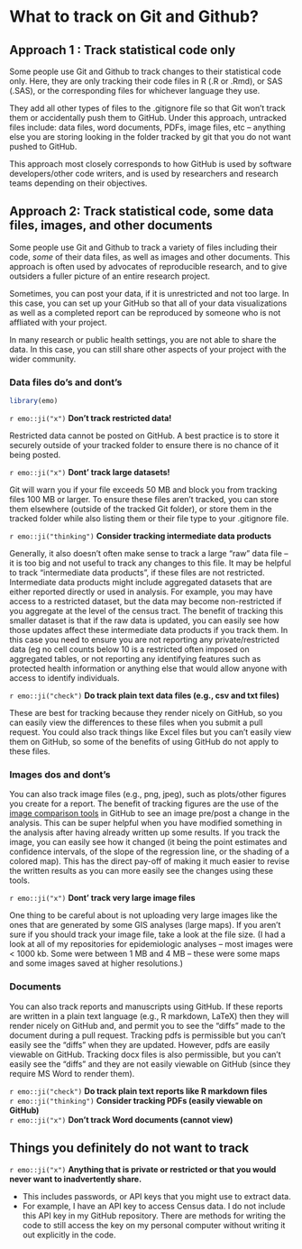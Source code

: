 # What to track on Git and Github?

## Approach 1 : Track statistical code only

Some people use Git and Github to track changes to their statistical code only. 
Here, they are only tracking their code files in R (.R or .Rmd), or 
SAS (.SAS), or the corresponding files for whichever language they use. 

They add all other types of files to the .gitignore file so that Git
won't track them or accidentally push them to GitHub. Under this approach, 
untracked files include: data files, word documents, PDFs, image files, etc -- 
anything else you are storing looking in the folder tracked by git that you do
not want pushed to GitHub.

This approach most closely corresponds to how GitHub is used by software 
developers/other code writers, and is used by researchers and research 
teams depending on their objectives.

## Approach 2: Track statistical code, some data files, images, and other documents

Some people use Git and Github to track a variety of files including their code, 
*some* of their data files, as well as images and other documents. This approach
is often used by advocates of reproducible research, and to give outsiders a 
fuller picture of an entire research project. 

Sometimes, you can post your data, if it is unrestricted and not too large. In 
this case, you can set up your GitHub so that all of your data visualizations 
as well as a completed report can be reproduced by someone who is not affliated
with your project. 

In many research or public health settings, you are not able to share the data. 
In this case, you can still share other aspects of your project with the wider 
community.

### Data files do's and dont's

```r
library(emo)
```

`r emo::ji("x")` **Don't track restricted data!**

Restricted data cannot be posted on GitHub. A best practice is to store it 
securely outside of your tracked folder to ensure there is no chance of it being
posted. 

`r emo::ji("x")` **Dont' track large datasets!** 

Git will warn you if your file exceeds 50 MB and 
block you from tracking files 100 MB or larger. To ensure these files aren't tracked, you can store them elsewhere (outside of
the tracked Git folder), or store them in the tracked folder while also listing them or their file type to your .gitignore file. 

`r emo::ji("thinking")` **Consider tracking intermediate data products**

Generally, it also doesn't often make sense to track a large "raw" data file -- it is too big and not useful to track any changes to this file. It may be helpful to track "intermediate data products", if these files are not restricted. Intermediate data products might include aggregated datasets that are either reported directly or used in analysis. For example, you may have access to a restricted dataset, but the data may become non-restricted if you aggregate at the level of the census tract. The benefit of tracking this smaller dataset is that if the raw data is updated, you can easily see how those updates affect these intermediate data products if you track them. In this case you need to ensure you are not reporting any private/restricted data (eg no cell counts below 10 is a restricted often imposed on aggregated tables, or not reporting any identifying features such as protected health information or anything else that would allow anyone with access to identify 
individuals.

`r emo::ji("check")` **Do track plain text data files (e.g., csv and txt files) **

These are best for tracking because they render nicely on GitHub, so you can
easily view the differences to these files when you submit a pull request. You 
could also track things like Excel files but you can't easily view them on 
GitHub, so some of the benefits of using GitHub do not apply to these files.
   
### Images dos and dont's

You can also track image files (e.g., png, jpeg), such as plots/other figures 
you create for a report. The benefit of  tracking figures are the use of the 
[image comparison tools](https://github.blog/2011-03-21-behold-image-view-modes/)
in GitHub to see an image pre/post a change in the 
analysis. This can be super helpful when you have modified something in the 
analysis after having already written up some results. If you track the image, 
you can easily see how it changed (it being the point estimates and confidence
intervals, of the slope of the regression line, or the shading of a colored map).
This has the direct pay-off of making it much easier to revise the written 
results as you can more easily see the changes using these tools.

`r emo::ji("x")` **Dont' track very large image files**

One thing to be careful about is not uploading very large images like the 
ones that are generated by some GIS analyses (large maps). If you aren't sure if
you should track your image file, take a look at the file size. (I had a look at
all of my repositories for epidemiologic analyses -- most images were < 1000 kb.
Some were between 1 MB and 4 MB -- these were some maps and some images saved at
higher resolutions.)

### Documents

You can also track reports and manuscripts using GitHub. If these reports are 
written in a plain text language (e.g., R markdown, LaTeX) then they will render
nicely on GitHub and, and permit you to see the "diffs" made to the document 
during a pull request. Tracking pdfs is permissible but you can't easily see the
"diffs" when they are updated. However, pdfs are easily viewable on GitHub. 
Tracking docx files is also permissible, but you can't easily see the "diffs" 
and they are not easily viewable on GitHub (since they require MS Word to render
them). 

`r emo::ji("check")` **Do track plain text reports like R markdown files**  
`r emo::ji("thinking")` **Consider tracking PDFs (easily viewable on GitHub)**  
`r emo::ji("x")` **Don't track Word documents (cannot view)**


## Things you definitely do not want to track

`r emo::ji("x")` **Anything that is private or restricted or that you would never want to 
inadvertently share.**

* This includes passwords, or API keys that you might use to extract data. 
* For example, I have an API key to access Census data. I do not include this
API key in my GitHub repository. There are methods for writing the code to still
access the key on my personal computer without writing it out explicitly in the 
code. 
  


